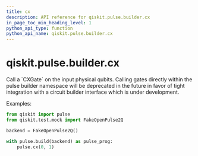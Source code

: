 ```yaml
---
title: cx
description: API reference for qiskit.pulse.builder.cx
in_page_toc_min_heading_level: 1
python_api_type: function
python_api_name: qiskit.pulse.builder.cx
---
```


# qiskit.pulse.builder.cx

<Function id="qiskit.pulse.builder.cx" github="https://github.com/qiskit/qiskit/tree/stable/0.18/qiskit/pulse/builder.py" signature="cx(control, target)">
  Call a `CXGate` on the input physical qubits.

  <Admonition title="Note" type="note">
    Calling gates directly within the pulse builder namespace will be deprecated in the future in favor of tight integration with a circuit builder interface which is under development.
  </Admonition>

  Examples:

  ```python
  from qiskit import pulse
  from qiskit.test.mock import FakeOpenPulse2Q

  backend = FakeOpenPulse2Q()

  with pulse.build(backend) as pulse_prog:
      pulse.cx(0, 1)
  ```
</Function>

